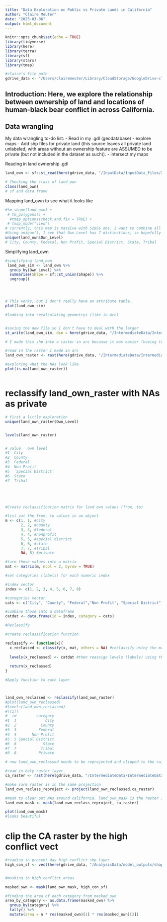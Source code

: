 ```yaml
---
title: "Data Exploration on Public vs Private Lands in California"
author: "Claire Meuter"
date: "2023-03-06"
output: html_document
---
```


```r
knitr::opts_chunk$set(echo = TRUE)
library(tidyverse)
library(here)
library(terra)
library(sf)
library(stars)
library(tmap)

#claire's file path
gdrive_data <- "/Users/clairemeuter/Library/CloudStorage/GoogleDrive-clairemeuter@ucsb.edu/Shared drives/Black_Bear_Aware/gdrive_data"
```

## **Introduction:** Here, we explore the relationship between ownership of land and locations of human-black bear conflict in across California. 

## Data wrangling
My data wrangling to-do list:
- Read in my .gdl (geodatabase)
- explore maps
- Add shp files for private land (this source leaves all private land unlabeled, with areas without an ownership feature are ASSUMED to be private (but not included in the dataset as such)).
- intersect my maps 

Reading in land ownership .gdl
```r
land_own <- sf::st_read(here(gdrive_data, "/InputData/InputData_Files/2022_CA_ownershipFrap.gdb"), layer = "ownership22_1")

# Checking the class of land_own
class(land_own)
# sf and data.frame

```
Mapping land_own to see what it looks like 
```r


#tm_shape(land_own) +
 # tm_polygons() +
  #tmap_options(check.and.fix = TRUE) +
 # tmap_mode("view")
# currently, this map is massive with 52056 obs. I want to combine all of my polygons by the ownership level (Own_Level)
#Using unique(), I see that Own_Level has 7 distinctions, so hopefully at the end of this I'll have 7 multipolygons 
unique(land_own$Own_Level)
# City, County, Federal, Non Profit, Special District, State, Tribal          
```
Simplifying land_own
```r
#simplifying land_own 
 land_own_sim <- land_own %>% 
  group_by(Own_Level) %>% 
  summarise(Shape = sf::st_union(Shape)) %>% 
  ungroup()




# This works, but I don't really have an attribute table.. 
plot(land_own_sim)

#looking into recalculating geometrys (like in Arc) 


#saving the new file so I don't have to deal with the larger 
st_write(land_own_sim, dsn = here(gdrive_data, "/IntermediateData/IntermediateData_Files/land_own", "land_own_sim.shp"))

# I made this shp into a raster in arc because it was easier (having trouble w/ coding. If I could fix later that'd be cool )

#read in the raster I made in arc 
land_own_raster <- rast(here(gdrive_data, "/IntermediateData/IntermediateData_Files/land_own/own_level_raster/own_level_raster.tif"))

#exploring what the NAs look like 
plot(is.na(land_own_raster))



```

# reclassify land_own_raster with NAs as private 
```r
# first a little exploration 
unique(land_own_raster$Own_Level)


levels(land_own_raster)


# value   own level 
#1	City			
#2	County			
#3	Federal			
#4	Non Profit			
#5	`Special District`			
#6	State			
#7	Tribal





#Create reclassification matrix for land own values (from, to)

#list out the from, to values in an object
m <- c(1, 1, #city
       2, 2, #county
       3, 3, #federal
       4, 4, #nonprofit
       5, 5, #special district
       6, 6, #state
       7, 7, #tribal
       NA, 8) #private 

#turn those values into a matrix
mat <- matrix(m, ncol = 2, byrow = TRUE) 

#set categories (labels) for each numeric index

#index vector
index <- c(1, 2, 3, 4, 5, 6, 7, 8)

#categories vector
cats <- c("City", "County", "Federal","Non Profit", "Special District", "State", "Tribal", "Private")

#combine those into a dataframe
catdat <- data.frame(id = index, category = cats)

#Reclassify

#create reclassification function

reclassify <- function(x){
  x_reclassed <- classify(x, mat, others = NA) #reclassify using the matrix above
  
  levels(x_reclassed) <- catdat #then reassign levels (labels) using the dataframe above
  
  return(x_reclassed)
}

#Apply function to each layer



land_own_reclassed <- reclassify(land_own_raster)
#plot(land_own_reclassed)
#levels(land_own_reclassed)
#[[1]]
#  id         category
#1  1             City
#2  2           County
#3  3          Federal
#4  4       Non Profit
#5  5 Special District
#6  6            State
#7  7           Tribal
#8  8          Private

# now land_own_reclassed needs to be reprojected and clipped to the ca_raster 

#read in holy raster layer 
ca_raster <- rast(here(gdrive_data, "/IntermediateData/IntermediateData_Files/CARaster_Tiger_Formatted/formattedcaraster.tif"))

#make sure raster is in the same projection
land_own_reclass_reproject <- project(land_own_reclassed,ca_raster)

#mask to clear out NAs around california. land_own_mask is the raster i need!
land_own_mask <- mask(land_own_reclass_reproject, ca_raster)

plot(land_own_mask)
#looks beautiful
```
# clip the CA raster by the high conflict vect 
```r
#reading in present day high conflict shp layer 
high_con_sf <- vect(here(gdrive_data, "/AnalysisData/model_outputs/shapefiles/high_conflict/mod3sq_current_highconf.shp"))


#masking to high conflict areas

masked_own <- mask(land_own_mask, high_con_sf)

#finding the area of each category from masked_own 
area_by_category <- as.data.frame(masked_own) %>% 
  group_by(category) %>% 
  tally() %>% 
  mutate(area = n * res(masked_own)[1] * res(masked_own)[2]) 



```

